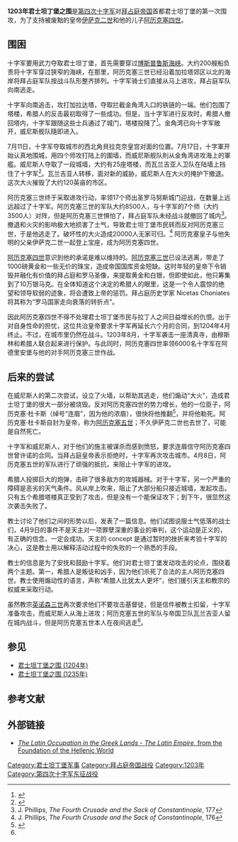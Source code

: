 {{for|其他君士坦丁堡之围|君士坦丁堡之围}}
{{Infobox Military Conflict
|conflict= 君士坦丁堡之围 (1203年)
|image=[[File:Byzantine_Constantinople-en.png|250px]]
|caption= 拜占庭时期的君士坦丁堡地图 
|partof= [[第四次十字军东征|第四次十字军东征]]
|date=1203年
|place=[[拜占庭帝国|拜占庭帝国]][[君士坦丁堡|君士坦丁堡]] 
|result=[[阿历克塞四世|阿历克塞四世]]登上拜占庭皇位
|combatant1= [[拜占庭帝国|拜占庭帝国]]
|combatant2= [[第四次十字军|第四次十字军]]
|commander1= [[阿历克塞三世|阿历克塞三世]]<br/>[[阿历克塞五世|阿历克塞五世]]
|commander2= [[Image:Coat_of_arms_of_the_Kingdom_of_Thessalonica.svg|22px]] 蒙特非拉特侯爵博尼法斯一世<br/>威尼斯总督[[恩里科·丹多洛|恩里科·丹多洛]]
|strength1= 30,000人<ref name="crusaders">J. Phillips, ''The Fourth Crusade and the Sack of Constantinople'', 106</ref> 和20艘船<ref name="Phillips159">J. Phillips, ''The Fourth Crusade and the Sack of Constantinople'', 159</ref>
|strength2= 十字军：10,000人<ref name="Phillips269">J. Phillips, ''The Fourth Crusade and the Sack of Constantinople'', 269</ref><br>威尼斯人：10,000人<ref name = "Phillips269"/>和210艘船<ref name="crusaders">J. Phillips, ''The Fourth Crusade and the Sack of Constantinople'', 106</ref>
|casualties1=
|casualties2= 
}}
{{Campaignbox 第四次十字軍東征}}
'''1203年君士坦丁堡之围'''是[[第四次十字军|第四次十字军]]对[[拜占庭帝国|拜占庭帝国]]首都君士坦丁堡的第一次围攻，为了支持被废黜的皇帝[[伊萨克二世|伊萨克二世]]和他的儿子[[阿历克塞四世|阿历克塞四世]]。

== 围困 ==
十字军要用武力夺取君士坦丁堡，首先需要穿过[[博斯普鲁斯海峡|博斯普鲁斯海峡]]。大约200艘船负责将十字军穿过狭窄的海峡，在那里，阿历克塞三世已经沿着加拉塔郊区以北的海岸将拜占庭军队按战斗队形整齐排列。十字军骑士们直接从马上进攻，拜占庭军队向南逃走。
  
十字军向南追击，攻打加拉达塔，夺取拦截金角湾入口的铁链的一端。他们包围了塔楼，希腊人的反击最初取得了一些成功。但是，当十字军进行反攻时，希腊人撤回塔内，十字军跟随这些士兵通过了城门，塔楼投降了<ref name="#1">{{cite web|url= http://www.agiasofia.com/emperors/fall1204.html|title= Sack of Constantinople, 1204|publisher= Agiasofia.com|accessdate= 2008-12-30|archive-date= 2009-02-07|archive-url= https://web.archive.org/web/20090207191336/http://www.agiasofia.com/emperors/fall1204.html|dead-url= no}}</ref>。金角湾已向十字军敞开，威尼斯舰队隨即进入。

7月11日，十字军夺取城市的西北角貝拉克奈皇宫对面的位置。7月17日，十字軍开始认真地围城，用四个师攻打陆上的圍墙，而威尼斯舰队則从金角湾进攻海上的軍艦。威尼斯人夺取了一段城墙，大约有25座塔楼，而瓦兰吉亚人卫队在陆墙上挡住了十字军<ref>{{cite web |url=http://www.geocities.com/egfrothos/FourthCrusade.html |title=The Fourth Crusade and the Fall of Constantinople |publisher=Geocities.com |accessdate=2008-12-30 |archiveurl=https://web.archive.org/web/20090808023804/http://geocities.com/egfrothos/FourthCrusade.html |archivedate=2009-08-08 |deadurl=yes }}</ref>。瓦兰吉亚人转移，面对新的威胁，威尼斯人在大火的掩护下撤退。这次大火摧毁了大约120英亩的市区。

阿历克塞三世终于采取进攻行动，率领17个师出圣罗马努斯城门迎战，在数量上远远超过了十字军。阿历克塞三世的军队大约8500人，与十字军的7个师（大约3500人）对阵，但是阿历克塞三世惧怕了，拜占庭军队未经战斗就撤回了城内<ref name="battle2">J. Phillips, ''The Fourth Crusade and the Sack of Constantinople'', 177</ref>。撤退和火灾的影响极大地损害了士气，导致君士坦丁堡市民转而反对阿历克塞三世，于是他逃走了。破坏性的大火造成20000人无家可归。<ref name="fire">J. Phillips, ''The Fourth Crusade and the Sack of Constantinople'', 176</ref> 阿历克塞皇子与他失明的父亲伊萨克二世一起登上宝座，成为阿历克塞四世。

[[阿历克塞四世|阿历克塞四世]]意识到他的承诺是难以维持的。[[阿历克塞三世|阿历克塞三世]]已设法逃离，带走了1000磅黄金和一些无价的珠宝，造成帝国国库资金短缺。这时年轻的皇帝下令销毁并融化有价值的拜占庭和罗马圣像，来提取黄金和白银，但即使如此，他只筹集到了10万银马克。在全体知道这个决定的希腊人的眼里，这是一个令人震惊的绝望和领导软弱的迹象，将会遭致上帝的惩罚。拜占庭历史学家 Nicetas Choniates 将其称为“罗马国家走向衰落的转折点”。

因此阿历克塞四世不得不处理君士坦丁堡市民与拉丁人之间日益增长的仇恨。出于对自身性命的担忧，这位共治皇帝要求十字军再延长六个月的合同，到1204年4月终止。不过，在城市里仍然在战斗。1203年8月，十字军袭击一座清真寺，由穆斯林和希腊人联合起来进行保护。与此同时，阿历克塞四世率领6000名十字军在阿德里安堡与他的对手阿历克塞三世作战。

== 后来的尝试==
在威尼斯人的第二次尝试，设立了火墙，以帮助其逃走，他们煽动“大火”，造成君士坦丁堡的很大一部分被烧毁。反对阿历克塞四世的势力增长，他的一位臣子，阿历克塞·杜卡斯（绰号“连眉”，因为他的浓眉），很快将他推翻<ref>{{cite web|url= http://encyclopedia2.thefreedictionary.com/Alexios+V+Doukas|title= Alexius V|publisher= Encyclopedia2.thefreedictionary.com|accessdate= 2008-12-30|archive-date= 2011-10-02|archive-url= https://web.archive.org/web/20111002201953/http://encyclopedia2.thefreedictionary.com/Alexios+V+Doukas|dead-url= no}}</ref>，并将他勒死。阿历克塞·杜卡斯自封为皇帝，称为[[阿历克塞五世|阿历克塞五世]]；不久伊萨克二世也去世了，可能是自然死亡。

十字军和威尼斯人，对于他们的施主被谋杀而感到愤怒，要求连眉信守阿历克塞四世曾许诺的合同。当拜占庭皇帝表示拒绝时，十字军再次攻击城市。4月8日，阿历克塞五世的军队进行了顽强的抵抗，来阻止十字军的进攻。

希腊人投掷巨大的炮弹，击碎了很多敌方的攻城器械。对于十字军，另一个严重的障碍是恶劣的天气条件。风从岸上吹来，阻止了大部分船只接近城墙，发起攻击。只有五个希腊塔楼真正受到了攻击，但是没有一个能保证攻下；到下午，很显然这次袭击失败了。 

教士讨论了他们之间的形势以后，发表了一篇信息。他们试图说服士气低落的战士们，4月9日的事件不是天主对一项罪孽深重的事业的审判，这个运动是正义的，有正确的信念，一定会成功。天主的 concept 是通过暂时的挫折来考验十字军的决心，这是教士用以解释活动过程中的失败的一个熟悉的手段。

教士的信息是为了安抚和鼓励十字军。他们对君士坦丁堡发动攻击的论点，围绕着两个主题。第一，希腊人是叛徒和凶手，因为他们杀死了合法的主人阿历克塞四世。教士使用煽动性的语言，声称“希腊人比犹太人更坏”，他们援引天主和教宗的权威来采取行动。 

虽然教宗[[英诺森三世|英诺森三世]]再次要求他们不要攻击基督徒，但是信件被教士扣留，十字军准备攻击，而威尼斯人从海上进攻；阿历克塞五世的军队与帝国卫队瓦兰吉亚人留在城内战斗，但是阿历克塞五世本人在夜间逃走<ref name="#1"/>。

==参见==
*[[君士坦丁堡之围_(1204年)|君士坦丁堡之围 (1204年)]]
*[[君士坦丁堡之围_(1235年)|君士坦丁堡之围 (1235年)]]

==参考文献==
{{Reflist|2}}

==外部链接==
*[https://web.archive.org/web/20100107105119/http://www2.fhw.gr/chronos/projects/fragokratia/en/webpages/frago.html ''The Latin Occupation in the Greek Lands - The Latin Empire'', from the Foundation of the Hellenic World]
{{拉丁人治下的希腊}}
[[Category:君士坦丁堡军事|Category:君士坦丁堡军事]]
[[Category:拜占庭帝国战役|Category:拜占庭帝国战役]]
[[Category:1203年|Category:1203年]]
[[Category:第四次十字军东征战役|Category:第四次十字军东征战役]]